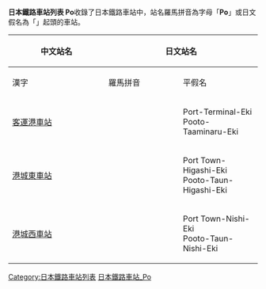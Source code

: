 {{noteTA
|1=zh-tw:車站;zh-cn:站;zh-hk:站;
}}
{{ListTOC Japan Romaji}}
<br>
{{ListTOC Japan Hiragana}}
'''日本鐵路車站列表 Po'''收錄了日本鐵路車站中，站名羅馬拼音為字母「'''Po'''」或日文假名為「'''{{lang|ja|ぽ}}'''」起頭的車站。

{| class="wikitable" border="1"
|-
! rowspan="2" width="200"| 中文站名
! colspan="3"| 日文站名
! rowspan="2" width="300"| 所屬業者/路線
|-
! width="150"| 漢字
! width="150"| 羅馬拼音
! width="150"| 平假名
|-
| [[客運港車站|客運港車站]]
| {{lang|ja|ポートターミナル駅}}
| Port-Terminal-Eki<br>Pooto-Taaminaru-Eki
| {{lang|ja|ぽーとたーみなるえき}}
| 神戶新交通港灣人工島線<br>（{{lang|ja|神戸新交通ポートアイランド線}}）
|-
| [[港城東車站|港城東車站]]
| {{lang|ja|ポートタウン東駅}}
| Port Town-Higashi-Eki<br>Pooto-Taun-Higashi-Eki
| {{lang|ja|ぽーとたうんひがしえき}}
| 大阪市交通局南港港城線<br>（{{lang|ja|南港ポートタウン線}}）
|-
| [[港城西車站|港城西車站]]
| {{lang|ja|ポートタウン西駅}}
|  Port Town-Nishi-Eki<br>Pooto-Taun-Nishi-Eki
| {{lang|ja|ポートタウンにしえき}}
| 大阪市交通局南港港城線<br>（{{lang|ja|南港ポートタウン線}}）
|}

[[Category:日本鐵路車站列表|Category:日本鐵路車站列表]]
[[Category:日本鐵路車站_Po|]]